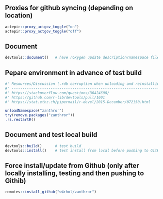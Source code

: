 
## Proxies for github syncing (depending on location)
```r

actepir::proxy_actgov_toggle("on")
actepir::proxy_actgov_toggle("off")

```

## Document
```r

devtools::document()   # have roxygen update description/namespace files

```

## Pepare environment in advance of test build
```r

#' Resources/Discussion (.rdb corruption when unloading and reinstalling)
#' -----------------------------------------------------------------------------
#' https://stackoverflow.com/questions/30424608/
#' https://github.com/r-lib/devtools/pull/1001
#' https://stat.ethz.ch/pipermail/r-devel/2015-December/072150.html

unloadNamespace("zanthror")
try(remove.packages("zanthror"))
.rs.restartR() 

```

## Document and test local build
```r

devtools::build()      # test build
devtools::install()    # test install from local before pushing to GitHub

```

## Force install/update from Github (only after locally installing, testing and then pushing to Githib)
```r

remotes::install_github("w4rhol/zanthror")

```


